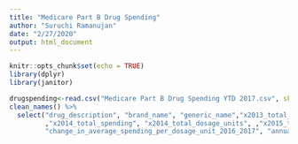 ```yaml
---
title: "Medicare Part B Drug Spending"
author: "Suruchi Ramanujan"
date: "2/27/2020"
output: html_document
---
```


```r
knitr::opts_chunk$set(echo = TRUE)
library(dplyr)
library(janitor)
```


```r
drugspending<-read.csv("Medicare Part B Drug Spending YTD 2017.csv", skip = 3) %>%
clean_names() %>%
  select("drug_description", "brand_name", "generic_name","x2013_total_spending", "x2013_total_dosage_units",
         ,"x2014_total_spending", "x2014_total_dosage_units", ,"x2015_total_spending", "x2015_total_dosage_units", ,"x2016_total_spending", "x2016_total_dosage_units", ,"x2017_total_spending", "x2017_total_dosage_units",
         "change_in_average_spending_per_dosage_unit_2016_2017", "annual_growth_rate_in_average_spending_per_dosage_unit_2013_2017")
```

